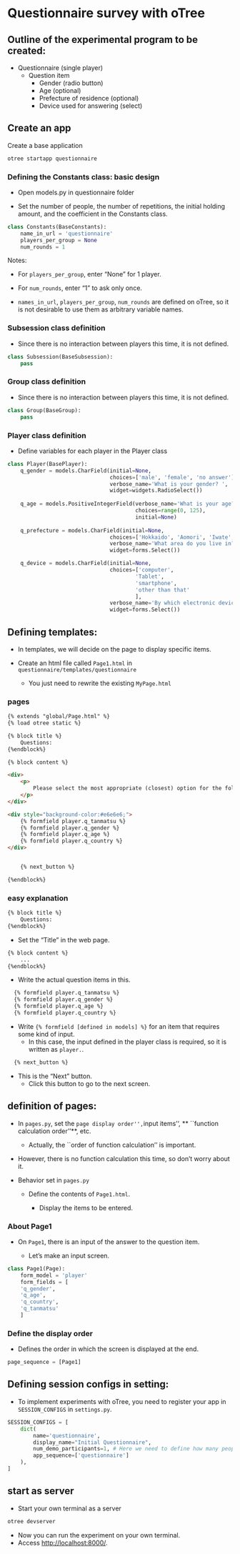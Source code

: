 # Questionnaire survey with oTree

## Outline of the experimental program to be created:

- Questionnaire (single player)
    - Question item
       - Gender (radio button)
       - Age (optional)
       - Prefecture of residence (optional)
       - Device used for answering (select)


## Create an app
Create a base application

```python
otree startapp questionnaire
```

### Defining the Constants class: basic design

- Open models.py in questionnaire folder

- Set the number of people, the number of repetitions, the initial holding amount, and the coefficient in the Constants class.

```python
class Constants(BaseConstants):
    name_in_url = 'questionnaire'
    players_per_group = None 
    num_rounds = 1 
```
Notes: 

- For `players_per_group`, enter "None" for 1 player. 

- For `num_rounds`, enter "1" to ask only once.

- `names_in_url`, `players_per_group`, `num_rounds` are defined on oTree, so it is not desirable to use them as arbitrary variable names.

### Subsession class definition

- Since there is no interaction between players this time, it is not defined.

```python
class Subsession(BaseSubsession):
    pass
```

### Group class definition

- Since there is no interaction between players this time, it is not defined.

```python
class Group(BaseGroup):
    pass
```

### Player class definition

- Define variables for each player in the Player class

```python
class Player(BasePlayer):
    q_gender = models.CharField(initial=None,
                                choices=['male', 'female', 'no answer'],
                                verbose_name='What is your gender? ',
                                widget=widgets.RadioSelect())
    
    q_age = models.PositiveIntegerField(verbose_name='What is your age?',
                                        choices=range(0, 125),
                                        initial=None)
    
    q_prefecture = models.CharField(initial=None,
                                choices=['Hokkaido', 'Aomori', 'Iwate', 'Miyagi', 'Akita', 'Yamagata', 'Fukushima', 'Ibaraki', 'Tochigi', 'Gunma', 'Saitama', 'Chiba', 'Tokyo', 'Kanagawa', 'Niigata', 'Toyama', 'Ishikawa', 'Fukui', 'Yamanashi', 'Nagano', 'Gifu', 'Shizuoka', 'Aichi', 'Mie', 'Shiga', 'Kyoto', 'Osaka', 'Hyogo', 'Nara', 'Wakayama', 'Tottori', 'Shimane', 'Okayama', 'Hiroshima', 'Yamaguchi', 'Tokushima', 'Kagawa', 'Ehime', 'Kochi', 'Fukuoka', 'Saga', 'Nagasaki', 'Kumamoto', 'Oita', 'Miyazaki', 'Kagoshima', 'Okinawa'],
                                verbose_name='What area do you live in? ',
                                widget=forms.Select())

    q_device = models.CharField(initial=None,
                                choices=['computer',
                                        'Tablet',
                                        'smartphone',
                                        'other than that'
                                        ],
                                verbose_name='By which electronic device are you answering? ',
                                widget=forms.Select())
```


## Defining templates:

- In templates, we will decide on the page to display specific items.

- Create an html file called `Page1.html` in `questionnaire/templates/questionnaire`
  
   - You just need to rewrite the existing `MyPage.html`
   
### pages

```html
{% extends "global/Page.html" %}
{% load otree static %}

{% block title %}
    Questions:
{%endblock%}

{% block content %}

<div>
    <p>
        Please select the most appropriate (closest) option for the following questions. <br>
    </p>
</div>

<div style="background-color:#e6e6e6;">
    {% formfield player.q_tanmatsu %}
    {% formfield player.q_gender %}
    {% formfield player.q_age %}
    {% formfield player.q_country %}
</div>


    {% next_button %}

{%endblock%}
```

### easy explanation

```html
{% block title %}
    Questions:
{%endblock%}
```

* Set the "Title" in the web page.


```html
{% block content %}
    ...
{%endblock%}
```

* Write the actual question items in this.


```html
  {% formfield player.q_tanmatsu %}
  {% formfield player.q_gender %}
  {% formfield player.q_age %}
  {% formfield player.q_country %}
```

* Write `{% formfield [defined in models] %}` for an item that requires some kind of input.
  * In this case, the input defined in the player class is required, so it is written as `player.`.


```html
  {% next_button %}
```
* This is the "Next" button.
  * Click this button to go to the next screen.


## definition of pages:

- In `pages.py`, set the ``page display order'', ``input items'', ** ``function calculation order''**, etc.

  - Actually, the ``order of function calculation'' is important.
  
- However, there is no function calculation this time, so don't worry about it.
  
- Behavior set in `pages.py`

  - Define the contents of `Page1.html`.
  
    - Display the items to be entered.

### About Page1
- On `Page1`, there is an input of the answer to the question item.

  - Let's make an input screen.


```python
class Page1(Page):
    form_model = 'player'
    form_fields = [
    'q_gender',
    'q_age',
    'q_country',
    'q_tanmatsu'
    ]
```

### Define the display order

* Defines the order in which the screen is displayed at the end.

```python
page_sequence = [Page1]
```


## Defining session configs in setting:

* To implement experiments with oTree, you need to register your app in `SESSION_CONFIGS` in `settings.py`.

```python
SESSION_CONFIGS = [
    dict(
        name='questionnaire',
        display_name="Initial Questionnaire",
        num_demo_participants=1, # Here we need to define how many people will participate in the demo.
        app_sequence=['questionnaire']
    ),
]
```

## start as server

- Start your own terminal as a server

```python
otree devserver
```
  - Now you can run the experiment on your own terminal.
  - Access [http://localhost:8000/](http://localhost:8000/).
